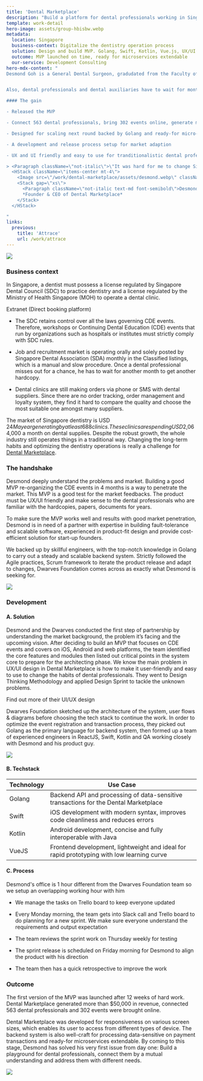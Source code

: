 ```yaml
---
title: 'Dental Marketplace'
description: "Build a platform for dental professionals working in Singapore"
template: work-detail
hero-image: assets/group-hbisbw.webp
metadata:
  location: Singapore
  business-context: Digitalize the dentistry operation process
  solution: Design and build MVP. Golang, Swift, Kotlin, Vue.js, UX/UI research & classification
  outcome: MVP launched on time, ready for microservices extendable
  our-service: Development Consulting
hero-mdx-content: "
Desmond Goh is a General Dental Surgeon, gradudated from the Faculty of Dentistry, National University of Singapore. He has seen many problems in the dentistry in 9 years working as a dentist. Hospitals, institutions, academies, suppliers, etc organizing the CDE events for dental professionals have to market it individually and reach out to dental professionals individually via hardcopy brochures, emails, cold calls, cold sales visits etc.


Also, dental professionals and dental auxiliaries have to wait for monthly Classified listings issued by SDA to seek for jobs. It has been an irritation and a waste of resource in the field. Desmond became the first one coming up with an idea: A marketplace for dentists including CDE Events Sign Up recently in a bid to help overcome the problems.

#### The gain

- Released the MVP

- Connect 563 dental professionals, bring 302 events online, generate more than 50k

- Designed for scaling next round backed by Golang and ready-for micro-services architecture

- A development and release process setup for market adaption

- UX and UI friendly and easy to use for tranditionalistic dental professionals

> <Paragraph className=\"not-italic\">\"It was hard for me to change Singapore dentistry market. But after working with Dwarves Foundation to release the MVP and getting traction, I believe the Dental Marketplace would make the dental professionals work much easier. Dwarves Foundation provided high-quality design work, from gathering information and requirements to delivering the product, were easy to work with, every our question and feedback was explained and resolved well. They are a dedicated team of geeks and skillful engineers in Asia working together with me to shift the product-fit to the market\"</Paragraph>
  <HStack className=\"items-center mt-4\">
    <Image src=\"/work/dental-marketplace/assets/desmond.webp\" className=\"rounded-full h-12 w-12\" />
    <Stack gap=\"xs\">
      <Paragraph className=\"not-italic text-md font-semibold\">Desmond Goh</Paragraph>
      *Founder & CEO of Dental Marketplace*
    </Stack>
  </HStack>

"
links:
  previous:
    title: 'Attrace'
    url: /work/attrace
---
```


![](assets/image-1-gx71az.webp)

### Business context

In Singapore, a dentist must possess a license regulated by Singapore Dental Council (SDC) to practice dentistry and a license regulated by the Ministry of Health Singapore (MOH) to operate a dental clinic.

Extranet (Direct booking platform)

- The SDC retains control over all the laws governing CDE events. Therefore, workshops or Continuing Dental Education (CDE) events that run by organizations such as hospitals or institutes must strictly comply with SDC rules.

- Job and recruitment market is operating orally and solely posted by Singapore Dental Association (SDA) monthly in the Classified listings, which is a manual and slow procedure. Once a dental professional misses out for a chance, he has to wait for another month to get another hardcopy.

- Dental clinics are still making orders via phone or SMS with dental suppliers. Since there are no order tracking, order management and loyalty system, they find it hard to compare the quality and choose the most suitable one amongst many suppliers.

The market of Singapore dentistry is USD $24M a year generating by at least 688 clinics. These clinics are spending USD$2,064,000 a month on dental supplies. Despite the robust growth, the whole industry still operates things in a traditional way. Changing the long-term habits and optimizing the dentistry operations is really a challenge for [Dental Marketplace](https://www.dentalmarketplace.com/).

### The handshake

Desmond deeply understand the problems and market. Building a good MVP re-organizing the CDE events in 4 months is a way to penetrate the market. This MVP is a good test for the market feedbacks. The product must be UX/UI friendly and make sense to the dental professionals who are familiar with the hardcopies, papers, documents for years.

To make sure the MVP works well and results with good market penetration, Desmond is in need of a partner with expertise in building fault-tolerance and scalable software, experienced in product-fit design and provide cost-efficient solution for start-up founders.

We backed up by skillful engineers, with the top-notch knowledge in Golang to carry out a steady and scalable backend system. Strictly followed the Agile practices, Scrum framework to iterate the product release and adapt to changes, Dwarves Foundation comes across as exactly what Desmond is seeking for.

![](/work/dental-marketplace/assets/group-mobile-yhwazm.webp)

### Development

#### A. Solution

Desmond and the Dwarves conducted the first step of partnership by understanding the market background, the problem it’s facing and the upcoming vision. After deciding to build an MVP that focuses on CDE events and covers on iOS, Android and web platforms, the team identified the core features and modules then listed out critical points in the system core to prepare for the architecting phase. We know the main problem in UX/UI design in Dental Marketplace is how to make it user-friendly and easy to use to change the habits of dental professionals. They went to Design Thinking Methodology and applied Design Sprint to tackle the unknown problems.

<Link href="/work/dental-marketplace" className="underline">
  Find out more of their UI/UX design
</Link>

Dwarves Foundation sketched up the architecture of the system, user flows & diagrams before choosing the tech stack to continue the work. In order to optimize the event registration and transaction process, they picked out Golang as the primary language for backend system, then formed up a team of experienced engineers in ReactJS, Swift, Kotlin and QA working closely with Desmond and his product guy.

![](assets/mockup-b2nagi.webp)

#### B. Techstack

| Technology | Use Case |
|------------|----------|
| Golang     | Backend API and processing of data-sensitive transactions for the Dental Marketplace |
| Swift      | iOS development with modern syntax, improves code cleanliness and reduces errors |
| Kotlin     | Android development, concise and fully interoperable with Java |
| VueJS      | Frontend development, lightweight and ideal for rapid prototyping with low learning curve |

#### C. Process

Desmond's office is 1 hour different from the Dwarves Foundation team so we setup an overlapping working hour with him

- We manage the tasks on Trello board to keep everyone updated

- Every Monday morning, the team gets into Slack call and Trello board to do planning for a new sprint. We make sure everyone understand the requirements and output expectation

- The team reviews the sprint work on Thursday weekly for testing

- The sprint release is scheduled on Friday morning for Desmond to align the product with his direction

- The team then has a quick retrospective to improve the work

### Outcome

The first version of the MVP was launched after 12 weeks of hard work. Dental Marketplace generated more than $50,000 in revenue, connected 563 dental professionals and 302 events were brought online.

Dental Marketplace was developed for responsiveness on various screen sizes, which enables its user to access from different types of device. The backend system is also well-craft for processing data-sensitive on payment transactions and ready-for microservices extendable. By coming to this stage, Desmond has solved his very first issue from day one: Build a playground for dental professionals, connect them by a mutual understanding and address them with different needs.

![](assets/reports-ykkxcd.webp)
